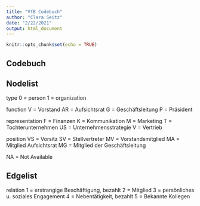 ```yaml
---
title: "VfB Codebuch"
author: "Clara Seitz"
date: "2/22/2021"
output: html_document
---
```


```r
knitr::opts_chunk$set(echo = TRUE)
```

## Codebuch

## Nodelist

type 
0 = person
1 = organization

function
V = Vorstand
AR = Aufsichtsrat
G = Geschäftsleitung
P = Präsident

representation
F = Finanzen
K = Kommunikation
M = Marketing
T = Tochterunternehmen
US = Unternehmensstrategie
V = Vertrieb


position
VS = Vorsitz
SV = Stellvertreter
MV = Vorstandsmitglied
MA = Mitglied Aufsichtsrat
MG = Mitglied der Geschäftsleitung

NA = Not Available

## Edgelist

relation
1 = erstrangige Beschäftigung, bezahlt 
2 = Mitglied
3 = persönliches u. soziales Engagement
4 = Nebentätigkeit, bezahlt
5 = Bekannte Kollegen

